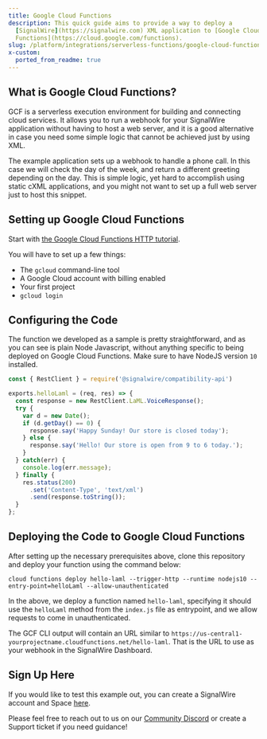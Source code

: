 ```yaml
---
title: Google Cloud Functions
description: This quick guide aims to provide a way to deploy a
  [SignalWire](https://signalwire.com) XML application to [Google Cloud
  Functions](https://cloud.google.com/functions).
slug: /platform/integrations/serverless-functions/google-cloud-functions
x-custom:
  ported_from_readme: true
---
```



What is Google Cloud Functions?
-------------------------------

GCF is a serverless execution environment for building and connecting cloud services. It allows you to run a webhook for your SignalWire application without having to host a web server, and it is a good alternative in case you need some simple logic that cannot be achieved just by using XML.

The example application sets up a webhook to handle a phone call. In this case we will check the day of the week, and return a different greeting depending on the day. This is simple logic, yet hard to accomplish using static cXML applications, and you might not want to set up a full web server just to host this snippet.

Setting up Google Cloud Functions
---------------------------------

Start with [the Google Cloud Functions HTTP tutorial](https://cloud.google.com/functions/docs/tutorials/http).

You will have to set up a few things:

- The `gcloud` command-line tool
- A Google Cloud account with billing enabled
- Your first project
- `gcloud login`

Configuring the Code
--------------------

The function we developed as a sample is pretty straightforward, and as you can see is plain Node Javascript, without anything specific to being deployed on Google Cloud Functions. Make sure to have NodeJS version `10` installed.

```js
const { RestClient } = require('@signalwire/compatibility-api')

exports.helloLaml = (req, res) => {
  const response = new RestClient.LaML.VoiceResponse();
  try {
    var d = new Date();
    if (d.getDay() == 0) {
      response.say('Happy Sunday! Our store is closed today');
    } else {
      response.say('Hello! Our store is open from 9 to 6 today.');
    }
  } catch(err) {
    console.log(err.message);
  } finally {
    res.status(200)
      .set('Content-Type', 'text/xml')
      .send(response.toString());
  }
};
```

Deploying the Code to Google Cloud Functions
--------------------------------------------

After setting up the necessary prerequisites above, clone this repository and deploy your function using the command below:

`cloud functions deploy hello-laml --trigger-http --runtime nodejs10 --entry-point=helloLaml --allow-unauthenticated`

In the above, we deploy a function named `hello-laml`, specifying it should use the `helloLaml` method from the `index.js` file as entrypoint, and we allow requests to come in unauthenticated.

The GCF CLI output will contain an URL similar to `https://us-central1-yourprojectname.cloudfunctions.net/hello-laml`. That is the URL to use as your webhook in the SignalWire Dashboard.

Sign Up Here
------------

If you would like to test this example out, you can create a SignalWire account and Space [here](https://m.signalwire.com/signups/new?s=1).

Please feel free to reach out to us on our [Community Discord](https://discord.com/invite/F2WNYTNjuF) or create a Support ticket if you need guidance!
